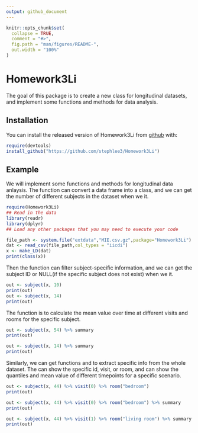 ```yaml
---
output: github_document
---
```


<!-- README.md is generated from README.Rmd. Please edit that file -->

```r
knitr::opts_chunk$set(
  collapse = TRUE,
  comment = "#>",
  fig.path = "man/figures/README-",
  out.width = "100%"
)
```
# Homework3Li

The goal of this package is to create a new class for longitudinal datasets, and implement some functions and methods for data analysis.

## Installation

You can install the released version of Homework3Li from [github](https://github.com/stephlee3/Homework3Li) with:

``` r
require(devtools)
install_github("https://github.com/stephlee3/Homework3Li")
```

## Example
We will implement some functions and methods for longitudinal data anlaysis. The function \code{make_LD} can  convert a data frame into a \code{LongitudinalData} class, and we can get the number of different subjects in the dataset when we \code{print} it.

```r
require(Homework3Li)
## Read in the data
library(readr)
library(dplyr)
## Load any other packages that you may need to execute your code

file_path <- system.file("extdata","MIE.csv.gz",package="Homework3Li")
dat <- read_csv(file_path,col_types = "iicdi")
x <- make_LD(dat)
print(class(x))
```

Then the function \code{subject} can filter subject-specific information, and we can get the subject ID or NULL(if the specific subject does not exist) when we \code{print} it.
```r
out <- subject(x, 10)
print(out)
out <- subject(x, 14)
print(out)
```

The \code{summary} function is to calculate the mean value over time at different visits and rooms for the specific subject. 
```r
out <- subject(x, 54) %>% summary
print(out)

out <- subject(x, 14) %>% summary
print(out)

```

Similarly, we can get functions \code{visit} and \code{room} to extract specific info from the whole dataset. The \code{print} can show the specific id, visit, or room, and \code{summary} can show the quantiles and mean value of different timepoints for a specific scenario. 
```r
out <- subject(x, 44) %>% visit(0) %>% room("bedroom")
print(out)

out <- subject(x, 44) %>% visit(0) %>% room("bedroom") %>% summary
print(out)

out <- subject(x, 44) %>% visit(1) %>% room("living room") %>% summary
print(out)
```
